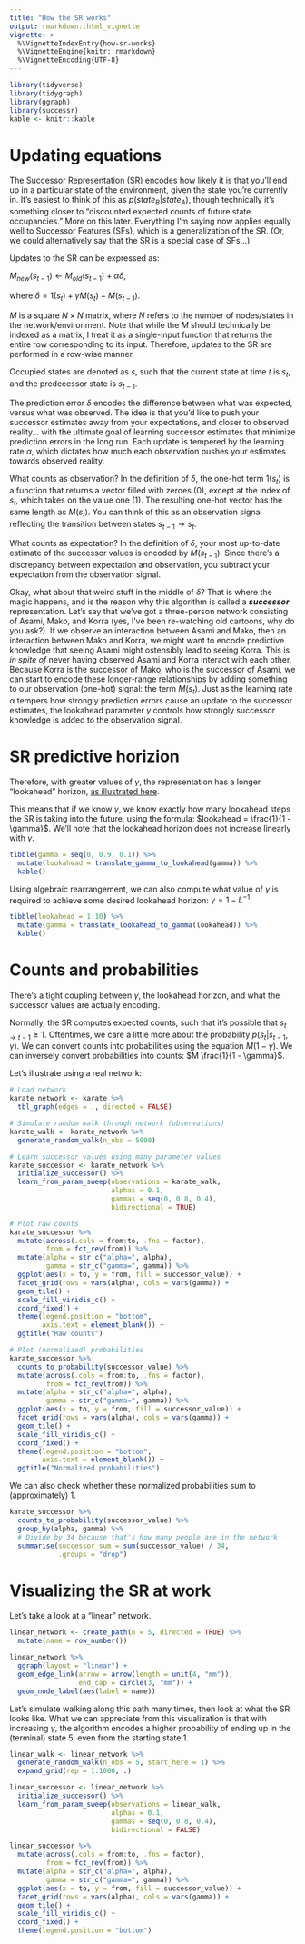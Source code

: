 ```yaml
---
title: "How the SR works"
output: rmarkdown::html_vignette
vignette: >
  %\VignetteIndexEntry{how-sr-works}
  %\VignetteEngine{knitr::rmarkdown}
  %\VignetteEncoding{UTF-8}
---
```


```r
library(tidyverse)
library(tidygraph)
library(ggraph)
library(successr)
kable <- knitr::kable
```

# Updating equations

The Successor Representation (SR) encodes how likely it is that you'll end up in a particular state of the environment, given the state you're currently in. It's easiest to think of this as $p(state_B | state_A)$, though technically it's something closer to "discounted expected counts of future state occupancies." More on this later. Everything I'm saying now applies equally well to Successor Features (SFs), which is a generalization of the SR. (Or, we could alternatively say that the SR is a special case of SFs...)

Updates to the SR can be expressed as:

$M_{new}(s_{t-1}) \leftarrow M_{old}(s_{t-1}) + \alpha \delta$,

where $\delta = 1(s_t) + \gamma M(s_t) - M(s_{t-1})$.

$M$ is a square $N \times N$ matrix, where $N$ refers to the number of nodes/states in the network/environment. Note that while the $M$ should technically be indexed as a matrix, I treat it as a single-input function that returns the entire row corresponding to its input. Therefore, updates to the SR are performed in a row-wise manner.

Occupied states are denoted as $s$, such that the current state at time $t$ is $s_t$, and the predecessor state is $s_{t-1}$.

The prediction error $\delta$ encodes the difference between what was expected, versus what was observed. The idea is that you'd like to push your successor estimates away from your expectations, and closer to observed reality... with the ultimate goal of learning successor estimates that minimize prediction errors in the long run. Each update is tempered by the learning rate $\alpha$, which dictates how much each observation pushes your estimates towards observed reality.

What counts as observation? In the definition of $\delta$, the one-hot term $1(s_t)$ is a function that returns a vector filled with zeroes (0), except at the index of $s_t$, which takes on the value one (1). The resulting one-hot vector has the same length as $M(s_t)$. You can think of this as an observation signal reflecting the transition between states $s_{t-1} \rightarrow s_t$.

What counts as expectation? In the definition of $\delta$, your most up-to-date estimate of the successor values is encoded by $M(s_{t-1})$. Since there's a discrepancy between expectation and observation, you subtract your expectation from the observation signal.

Okay, what about that weird stuff in the middle of $\delta$? That is where the magic happens, and is the reason why this algorithm is called a ***successor*** representation. Let's say that we've got a three-person network consisting of Asami, Mako, and Korra (yes, I've been re-watching old cartoons, why do you ask?). If we observe an interaction between Asami and Mako, then an interaction between Mako and Korra, we might want to encode predictive knowledge that seeing Asami might ostensibly lead to seeing Korra. This is *in spite of* never having observed Asami and Korra interact with each other. Because Korra is the successor of Mako, who is the successor of Asami, we can start to encode these longer-range relationships by adding something to our observation (one-hot) signal: the term $M(s_t)$. Just as the learning rate $\alpha$ tempers how strongly prediction errors cause an update to the successor estimates, the lookahead parameter $\gamma$ controls how strongly successor knowledge is added to the observation signal.

# SR predictive horizion

Therefore, with greater values of $\gamma$, the representation has a longer "lookahead" horizon, [as illustrated here](https://bair.berkeley.edu/blog/2021/01/05/successor/).

This means that if we know $\gamma$, we know exactly how many lookahead steps the SR is taking into the future, using the formula: $lookahead = \frac{1}{1 - \gamma}$. We'll note that the lookahead horizon does not increase linearly with $\gamma$.

```r
tibble(gamma = seq(0, 0.9, 0.1)) %>%
  mutate(lookahead = translate_gamma_to_lookahead(gamma)) %>%
  kable()
```

Using algebraic rearrangement, we can also compute what value of $\gamma$ is required to achieve some desired lookahead horizon: $\gamma = 1 - L^{-1}$.

```r
tibble(lookahead = 1:10) %>%
  mutate(gamma = translate_lookahead_to_gamma(lookahead)) %>%
  kable()
```

# Counts and probabilities

There's a tight coupling between $\gamma$, the lookahead horizon, and what the successor values are actually encoding.

Normally, the SR computes expected counts, such that it's possible that $s_{t \rightarrow t-1} \ge 1$. Oftentimes, we care a little more about the probability $p(s_t | s_{t-1}, \gamma)$. We can convert counts into probabilities using the equation $M (1 - \gamma)$. We can inversely convert probabilities into counts: $M \frac{1}{1 - \gamma}$.

Let's illustrate using a real network:

```r
# Load network
karate_network <- karate %>%
  tbl_graph(edges = ., directed = FALSE)

# Simulate random walk through network (observations)
karate_walk <- karate_network %>%
  generate_random_walk(n_obs = 5000)

# Learn successor values using many parameter values
karate_successor <- karate_network %>%
  initialize_successor() %>%
  learn_from_param_sweep(observations = karate_walk,
                         alphas = 0.1,
                         gammas = seq(0, 0.8, 0.4),
                         bidirectional = TRUE)

# Plot raw counts
karate_successor %>%
  mutate(across(.cols = from:to, .fns = factor),
         from = fct_rev(from)) %>%
  mutate(alpha = str_c("alpha=", alpha),
         gamma = str_c("gamma=", gamma)) %>%
  ggplot(aes(x = to, y = from, fill = successor_value)) +
  facet_grid(rows = vars(alpha), cols = vars(gamma)) +
  geom_tile() +
  scale_fill_viridis_c() +
  coord_fixed() +
  theme(legend.position = "bottom",
        axis.text = element_blank()) +
  ggtitle("Raw counts")

# Plot (normalized) probabilities
karate_successor %>%
  counts_to_probability(successor_value) %>%
  mutate(across(.cols = from:to, .fns = factor),
         from = fct_rev(from)) %>%
  mutate(alpha = str_c("alpha=", alpha),
         gamma = str_c("gamma=", gamma)) %>%
  ggplot(aes(x = to, y = from, fill = successor_value)) +
  facet_grid(rows = vars(alpha), cols = vars(gamma)) +
  geom_tile() +
  scale_fill_viridis_c() +
  coord_fixed() +
  theme(legend.position = "bottom",
        axis.text = element_blank()) +
  ggtitle("Normalized probabilities")
```

We can also check whether these normalized probabilities sum to (approximately) 1.

```r
karate_successor %>%
  counts_to_probability(successor_value) %>%
  group_by(alpha, gamma) %>%
  # Divide by 34 because that's how many people are in the network
  summarise(successor_sum = sum(successor_value) / 34,
            .groups = "drop")
```

# Visualizing the SR at work

Let's take a look at a "linear" network.

```r
linear_network <- create_path(n = 5, directed = TRUE) %>%
  mutate(name = row_number())

linear_network %>%
  ggraph(layout = "linear") +
  geom_edge_link(arrow = arrow(length = unit(4, "mm")), 
                 end_cap = circle(3, "mm")) + 
  geom_node_label(aes(label = name))
```

Let's simulate walking along this path many times, then look at what the SR looks like. What we can appreciate from this visualization is that with increasing $\gamma$, the algorithm encodes a higher probability of ending up in the (terminal) state 5, even from the starting state 1.

```r
linear_walk <- linear_network %>%
  generate_random_walk(n_obs = 5, start_here = 1) %>%
  expand_grid(rep = 1:1000, .)

linear_successor <- linear_network %>%
  initialize_successor() %>%
  learn_from_param_sweep(observations = linear_walk,
                         alphas = 0.1,
                         gammas = seq(0, 0.8, 0.4),
                         bidirectional = FALSE)

linear_successor %>%
  mutate(across(.cols = from:to, .fns = factor),
         from = fct_rev(from)) %>%
  mutate(alpha = str_c("alpha=", alpha),
         gamma = str_c("gamma=", gamma)) %>%
  ggplot(aes(x = to, y = from, fill = successor_value)) +
  facet_grid(rows = vars(alpha), cols = vars(gamma)) +
  geom_tile() +
  scale_fill_viridis_c() +
  coord_fixed() +
  theme(legend.position = "bottom")
```

